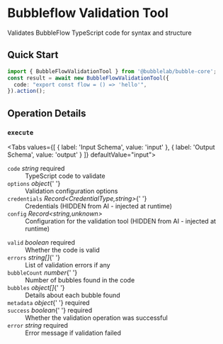 # Bubbleflow Validation Tool

Validates BubbleFlow TypeScript code for syntax and structure


## Quick Start

```typescript
import { BubbleFlowValidationTool } from '@bubblelab/bubble-core';
const result = await new BubbleFlowValidationTool({
  code: "export const flow = () => 'hello'",
}).action();
```

## Operation Details

### `execute`

<Tabs values={[
  { label: 'Input Schema', value: 'input' },
  { label: 'Output Schema', value: 'output' }
]} defaultValue="input">
  <TabItem value="input">

<div className="schema-card">
<dl>
  <dt><code>code</code> <em>string</em> <span style={{color:'#d32f2f',fontWeight:600}}>required</span></dt>
  <dd>TypeScript code to validate</dd>

<dt>
  <code>options</code> <em>object</em>{' '}
</dt>
<dd>Validation configuration options</dd>

<dt>
  <code>credentials</code> <em>Record&lt;CredentialType,string&gt;</em>{' '}
</dt>
<dd>Credentials (HIDDEN from AI - injected at runtime)</dd>

  <dt><code>config</code> <em>Record&lt;string,unknown&gt;</em> </dt>
  <dd>Configuration for the validation tool (HIDDEN from AI - injected at runtime)</dd>
</dl>

</div>

  </TabItem>
  <TabItem value="output">

<div className="schema-card">
<dl>
  <dt><code>valid</code> <em>boolean</em> <span style={{color:'#d32f2f',fontWeight:600}}>required</span></dt>
  <dd>Whether the code is valid</dd>

<dt>
  <code>errors</code> <em>string[]</em>{' '}
</dt>
<dd>List of validation errors if any</dd>

<dt>
  <code>bubbleCount</code> <em>number</em>{' '}
</dt>
<dd>Number of bubbles found in the code</dd>

<dt>
  <code>bubbles</code> <em>object[]</em>{' '}
</dt>
<dd>Details about each bubble found</dd>

<dt>
  <code>metadata</code> <em>object</em>{' '}
  <span style={{ color: '#d32f2f', fontWeight: 600 }}>required</span>
</dt>
<dd></dd>

<dt>
  <code>success</code> <em>boolean</em>{' '}
  <span style={{ color: '#d32f2f', fontWeight: 600 }}>required</span>
</dt>
<dd>Whether the validation operation was successful</dd>

  <dt><code>error</code> <em>string</em> <span style={{color:'#d32f2f',fontWeight:600}}>required</span></dt>
  <dd>Error message if validation failed</dd>
</dl>

</div>

  </TabItem>
</Tabs>
